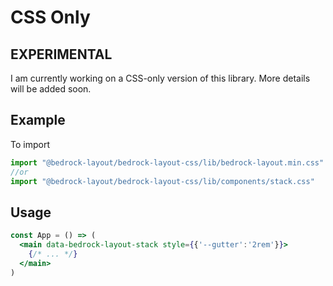 

<Meta title="Pure-CSS/Bedrock-Layout-CSS" />

# CSS Only

## EXPERIMENTAL

I am currently working on a CSS-only version of this library. More details will be added soon.

## Example

To import

```jsx
import "@bedrock-layout/bedrock-layout-css/lib/bedrock-layout.min.css"
//or
import "@bedrock-layout/bedrock-layout-css/lib/components/stack.css"
```

## Usage

```jsx
const App = () => (
  <main data-bedrock-layout-stack style={{'--gutter':'2rem'}}>
    {/* ... */}
  </main>
)

```
